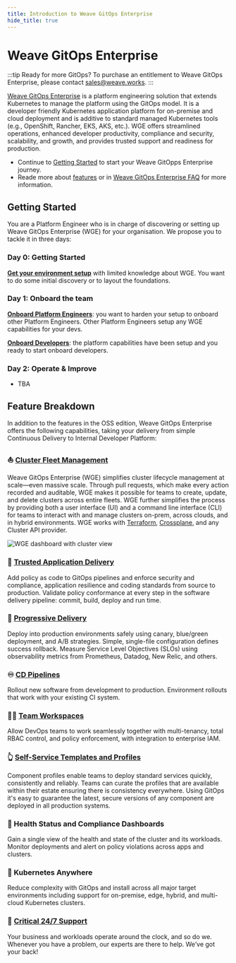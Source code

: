 ```yaml
---
title: Introduction to Weave GitOps Enterprise
hide_title: true
---
```


# Weave GitOps Enterprise <TierLabel tiers="Enterprise" />

:::tip Ready for more GitOps?
To purchase an entitlement to Weave GitOps Enterprise, please contact [sales@weave.works](mailto:sales@weave.works).
:::

[Weave GitOps Enterprise](https://www.weave.works/product/enterprise-faq/) is a platform engineering solution that extends Kubernetes to manage the platform using the GitOps model. It is a developer friendly Kubernetes application platform for on-premise and cloud deployment and is additive to standard managed Kubernetes tools (e.g., OpenShift, Rancher, EKS, AKS, etc.). WGE offers streamlined operations, enhanced developer productivity, compliance and security, scalability, and growth, and provides trusted support and readiness for production.

- Continue to [Getting Started](#getting-started) to start your Weave GitOpps Enterprise journey.
- Reade more about [features](#feature-breakdown) or in [Weave GitOps Enterprise FAQ](https://www.weave.works/product/enterprise-faq/) for more information.

##  Getting Started

You are a Platform Engineer who is in charge of discovering or setting up Weave GitOps Enterprise (WGE) for your organisation.
We propose you to tackle it in three days:

### Day 0: Getting Started

[**Get your environment setup**](../install-enterprise-getting-started) with limited knowledge about WGE. You want to do some initial discovery or to layout the foundations.

### Day 1: Onboard the team

[**Onboard Platform Engineers**](../install-enterprise-onboard-platform-engineers): you want to harden your setup to onboard other Platform Engineers. Other Platform Engineers setup any WGE capabilities for your devs.

[**Onboard Developers**](../install-enterprise-onboard-platform-engineers): the platform capabilities have been setup and you ready to start onboard developers.

### Day 2: Operate & Improve

- TBA

## Feature Breakdown

In addition to the features in the OSS edition, Weave GitOps Enterprise
offers the following capabilities, taking your delivery from simple Continuous Delivery to Internal Developer Platform:

### :boat: [Cluster Fleet Management](../../cluster-management/cluster-management-intro.mdx)
Weave GitOps Enterprise (WGE) simplifies cluster lifecycle management at scale—even massive scale. Through pull requests, which make every action recorded and auditable, WGE makes it possible for teams to create, update, and delete clusters across entire fleets. WGE further simplifies the process by providing both a user interface (UI) and a command line interface (CLI) for teams to interact with and manage clusters on-prem, across clouds, and in hybrid environments. WGE works with [Terraform](https://www.weave.works/blog/extending-gitops-beyond-kubernetes-with-terraform), [Crossplane](https://www.weave.works/blog/gitops-goes-beyond-kubernetes-with-weave-gitops-upbound-s-universal-crossplane), and any Cluster API provider.

![WGE dashboard with cluster view](/img/wge-dashboard-dark-mode.png)

### :closed_lock_with_key: [Trusted Application Delivery](../../policy/intro.mdx)
Add policy as code to GitOps pipelines and enforce security and compliance,
application resilience and coding standards from source to production.
Validate policy conformance at every step in the software delivery pipeline:
commit, build, deploy and run time.

### :truck: [Progressive Delivery](../../progressive-delivery/progressive-delivery-flagger-install.mdx)
Deploy into production environments safely using canary, blue/green deployment, and A/B
strategies. Simple, single-file configuration defines success rollback. Measure Service Level Objectives (SLOs)
using observability metrics from Prometheus, Datadog, New Relic, and others.

### :infinity: [CD Pipelines](../../pipelines/pipelines-intro.mdx)
Rollout new software from development to production.
Environment rollouts that work with your existing CI system.

### :factory_worker: [Team Workspaces](../../workspaces/intro.mdx)
Allow DevOps teams to work seamlessly together with multi-tenancy,
total RBAC control, and policy enforcement, with integration to enterprise IAM.

### :point_up_2: [Self-Service Templates and Profiles](../../gitops-templates/intro.mdx)
Component profiles enable teams to deploy standard services quickly,
consistently and reliably. Teams can curate the profiles that are available
within their estate ensuring there is consistency everywhere. Using GitOps
it's easy to guarantee the latest, secure versions of any component are
deployed in all production systems.

### :sparkling_heart: Health Status and Compliance Dashboards
Gain a single view of the health and state of the cluster and its workloads.
Monitor deployments and alert on policy violations across apps and clusters.

### :compass: Kubernetes Anywhere
Reduce complexity with GitOps and install across all major target environments
including support for on-premise, edge, hybrid, and multi-cloud Kubernetes clusters.

### :bell: [Critical 24/7 Support](/help-and-support/)
Your business and workloads operate around the clock, and so do we.
Whenever you have a problem, our experts are there to help. We’ve got your back!
